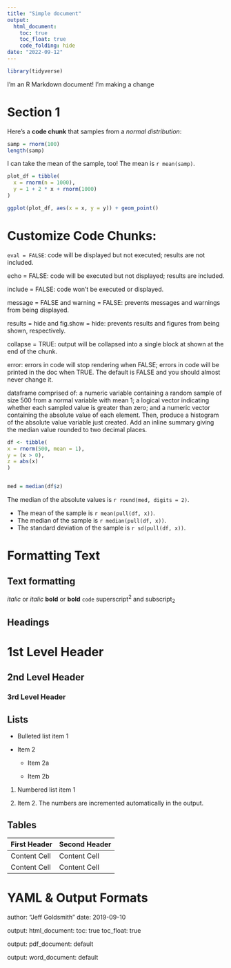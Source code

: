 ```yaml
---
title: "Simple document"
output:
  html_document:
    toc: true
    toc_float: true
    code_folding: hide
date: "2022-09-12"
---
```


```r
library(tidyverse)
```


I'm an R Markdown document! I'm making a change

# Section 1

Here's a **code chunk** that samples from a _normal distribution_:

```r
samp = rnorm(100)
length(samp)
```

I can take the mean of the sample, too!
The mean is `r mean(samp)`. 

```r
plot_df = tibble(
  x = rnorm(n = 1000),
  y = 1 + 2 * x + rnorm(1000)
)

ggplot(plot_df, aes(x = x, y = y)) + geom_point()
```


# Customize Code Chunks: 

`eval = FALSE`: code will be displayed but not executed; results are not included.

echo = FALSE: code will be executed but not displayed; results are included.

include = FALSE: code won’t be executed or displayed.

message = FALSE and warning = FALSE: prevents messages and warnings from being displayed.

results = hide and fig.show = hide: prevents results and figures from being shown, respectively.

collapse = TRUE: output will be collapsed into a single block at shown at the end of the chunk.

error: errors in code will stop rendering when FALSE; errors in code will be printed in the doc when TRUE. The default is FALSE and you should almost never change it.

dataframe comprised of: a numeric variable containing a random sample of size 500 from a normal variable with mean 1; a logical vector indicating whether each sampled value is greater than zero; and a numeric vector containing the absolute value of each element. Then, produce a histogram of the absolute value variable just created. Add an inline summary giving the median value rounded to two decimal places. 

```r

df <- tibble(
x = rnorm(500, mean = 1),
y = (x > 0),
z = abs(x)
)


med = median(df$z)
```
The median of the absolute values is `r round(med, digits = 2)`.

* The mean of the sample is `r mean(pull(df, x))`.
* The median of the sample is `r median(pull(df, x))`.
* The standard deviation of the sample is `r sd(pull(df, x))`.


# Formatting Text
Text formatting 
------------------------------------------------------------

*italic*  or  _italic_
**bold**  or  __bold__
`code`
superscript^2^ and subscript~2~


Headings
------------------------------------------------------------

# 1st Level Header

## 2nd Level Header

### 3rd Level Header


Lists
------------------------------------------------------------

*   Bulleted list item 1

*   Item 2

    * Item 2a

    * Item 2b

1.  Numbered list item 1

1.  Item 2. The numbers are incremented automatically in the output.


Tables 
------------------------------------------------------------

First Header  | Second Header
------------- | -------------
Content Cell  | Content Cell
Content Cell  | Content Cell

# YAML & Output Formats

author: "Jeff Goldsmith"
date: 2019-09-10

output:
  html_document:
    toc: true
    toc_float: true
    
output:
  pdf_document: default
  
output:
  word_document: default


